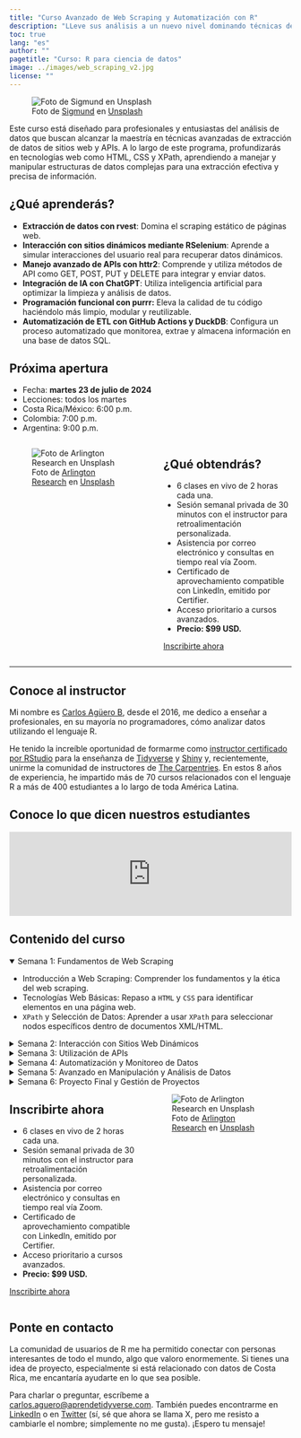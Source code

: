 ```yaml
---
title: "Curso Avanzado de Web Scraping y Automatización con R"
description: "LLeve sus análisis a un nuevo nivel dominando técnicas de Web Scraping y Automatización con R."
toc: true
lang: "es"
author: ""
pagetitle: "Curso: R para ciencia de datos"
image: ../images/web_scraping_v2.jpg
license: ""
---
```


![Foto de <a href="https://unsplash.com/es/@sigmund?utm_content=creditCopyText&utm_medium=referral&utm_source=unsplash">Sigmund</a> en <a href="https://unsplash.com/es/fotos/monitor-de-computadora-de-pantalla-plana-negro-uo8Jfqdzs18?utm_content=creditCopyText&utm_medium=referral&utm_source=unsplash">Unsplash</a>](../images/web_scraping_v2.jpg)

Este curso está diseñado para profesionales y entusiastas del análisis de datos que buscan alcanzar la maestría en técnicas avanzadas de extracción de datos de sitios web y APIs. A lo largo de este programa, profundizarás en tecnologías web como HTML, CSS y XPath, aprendiendo a manejar y manipular estructuras de datos complejas para una extracción efectiva y precisa de información.

## ¿Qué aprenderás?

+ **Extracción de datos con rvest**: Domina el scraping estático de páginas web.
+ **Interacción con sitios dinámicos mediante RSelenium**: Aprende a simular interacciones del usuario real para recuperar datos dinámicos.
+ **Manejo avanzado de APIs con httr2**: Comprende y utiliza métodos de API como GET, POST, PUT y DELETE para integrar y enviar datos.
+ **Integración de IA con ChatGPT**: Utiliza inteligencia artificial para optimizar la limpieza y análisis de datos.
+ **Programación funcional con purrr:** Eleva la calidad de tu código haciéndolo más limpio, modular y reutilizable.
+ **Automatización de ETL con GitHub Actions y DuckDB**: Configura un proceso automatizado que monitorea, extrae y almacena información en una base de datos SQL.

## Próxima apertura

+ Fecha: **martes 23 de julio de 2024**</mark>
+ Lecciones: todos los martes
+ Costa Rica/México: 6:00 p.m. 
+ Colombia: 7:00 p.m. 
+ Argentina: 9:00 p.m.

:::: {.columns}

::: {.column width="50%"}

![Foto de <a href="https://unsplash.com/es/@arlington_research?utm_content=creditCopyText&utm_medium=referral&utm_source=unsplash">Arlington Research</a> en <a href="https://unsplash.com/es/fotos/personas-desconocidas-que-usan-la-computadora-en-interiores-nFLmPAf9dVc?utm_content=creditCopyText&utm_medium=referral&utm_source=unsplash">Unsplash</a>](../images/prof_v2.jpg)


:::

::: {.column width="45%"}
## ¿Qué obtendrás?

+ 6 clases en vivo de 2 horas cada una.
+ Sesión semanal privada de 30 minutos con el instructor para retroalimentación personalizada.
+ Asistencia por correo electrónico y consultas en tiempo real vía Zoom.
+ Certificado de aprovechamiento compatible con LinkedIn, emitido por Certifier.
+ Acceso prioritario a cursos avanzados.
+ **Precio: $99 USD.**

[Inscribirte ahora](https://tally.so/r/w2eqKL){.btn .btn-outline-primary .btn role="button"} 

:::

::::

---


## Conoce al instructor

Mi nombre es [Carlos Agüero B](www.linkedin.com/in/carlos-aguero-cr), desde el 2016, me dedico a enseñar a profesionales, en su mayoría no programadores, cómo analizar datos utilizando el lenguaje R. 

He tenido la increíble oportunidad de formarme como [instructor certificado por RStudio](https://education.rstudio.com/trainers/people/aguero+carlos/) para la enseñanza de [Tidyverse](https://www.tidyverse.org/) y [Shiny](https://shiny.posit.co/) y, recientemente, unirme la comunidad de instructores de [The Carpentries](https://carpentries.org/instructors/). En estos 8 años de experiencia, he impartido más de 70 cursos relacionados con el lenguaje R a más de 400 estudiantes a lo largo de toda América Latina. 

## Conoce lo que dicen nuestros estudiantes

```{=html}
<script type="text/javascript" src="https://testimonial.to/js/iframeResizer.min.js"></script>
```
<iframe id="testimonialto-carousel-r-para-ciencia-de-datos-tag-all-light" src="https://embed-v2.testimonial.to/carousel/all/r-para-ciencia-de-datos?theme=light&amp;autoplay=off&amp;showmore=off&amp;one-row=off&amp;hideSource&amp;same-height=off&amp;tag=all&amp;arrowColor=9BA9B4" frameborder="0" scrolling="no" width="100%">

</iframe>

```{=html}
<script type="text/javascript">iFrameResize({log: false, checkOrigin: false}, '#testimonialto-carousel-r-para-ciencia-de-datos-tag-all-light');</script>
```

## Contenido del curso 


<details open>
  <summary>Semana 1: Fundamentos de Web Scraping</summary>
+ Introducción a Web Scraping: Comprender los fundamentos y la ética del web scraping.
+ Tecnologías Web Básicas: Repaso a `HTML` y `CSS` para identificar elementos en una página web.
+ `XPath` y Selección de Datos: Aprender a usar `XPath` para seleccionar nodos específicos dentro de documentos XML/HTML.
</details>

<details>
  <summary>Semana 2: Interacción con Sitios Web Dinámicos</summary>
+ Introducción a `RSelenium`: Configuración y uso de Selenium para simular interacciones del usuario.
+ Scraping de Sitios Dinámicos: Técnicas para extraer datos de sitios que cargan contenido de manera dinámica.
</details>
    
<details>
  <summary>Semana 3: Utilización de APIs</summary>
+ Conceptos de API: Qué son las APIs, cómo funcionan, y su relevancia en el mundo moderno de la programación.
+ Uso de `httr2` para APIs: Realizar peticiones GET, POST, y más.
+ Autenticación y Seguridad: Manejo seguro de claves API y sesiones.
</details>


<details>
  <summary>Semana 4: Automatización y Monitoreo de Datos</summary>
+ Introducción a `GitHub Actions`: Automatizar scraping y otros scripts de R.
+ Proyecto de ETL con `DuckDB`: Diseño de un proceso ETL para recopilar, transformar y cargar datos.
</details>
    
<details>
  <summary>Semana 5: Avanzado en Manipulación y Análisis de Datos</summary>
    + Programación Funcional con `purrr`: Mejorar el código mediante funciones avanzadas en R.
    + Integración de `ChatGPT` para Análisis de Datos: Uso de IA para limpieza y análisis avanzados.
</details>

<details>
  <summary>Semana 6: Proyecto Final y Gestión de Proyectos</summary>
+ Implementación de Proyecto Completo: Aplicar todo lo aprendido en un proyecto integrador.
</details>
    
:::: {.columns}


::: {.column width="45%"}
## Inscribirte ahora

+ 6 clases en vivo de 2 horas cada una.
+ Sesión semanal privada de 30 minutos con el instructor para retroalimentación personalizada.
+ Asistencia por correo electrónico y consultas en tiempo real vía Zoom.
+ Certificado de aprovechamiento compatible con LinkedIn, emitido por Certifier.
+ Acceso prioritario a cursos avanzados.
+ **Precio: $99 USD.**

[Inscribirte ahora](https://tally.so/r/w2eqKL){.btn .btn-outline-primary .btn role="button"} 

:::

::: {.column width="50%"}

![Foto de <a href="https://unsplash.com/es/@arlington_research?utm_content=creditCopyText&utm_medium=referral&utm_source=unsplash">Arlington Research</a> en <a href="https://unsplash.com/es/fotos/personas-desconocidas-que-usan-la-computadora-en-interiores-nFLmPAf9dVc?utm_content=creditCopyText&utm_medium=referral&utm_source=unsplash">Unsplash</a>](../images/prof_v2.jpg)


:::
::::

## Ponte en contacto

La comunidad de usuarios de R me ha permitido conectar con personas interesantes de todo el mundo, algo que valoro enormemente. Si tienes una idea de proyecto, especialmente si está relacionado con datos de Costa Rica, me encantaría ayudarte en lo que sea posible. 


Para charlar o preguntar, escríbeme a <a href="mailto:carlos.aguero@aprendetidyverse.com">carlos.aguero@aprendetidyverse.com</a>. También puedes encontrarme en [LinkedIn](https://www.linkedin.com/in/carlos-aguero-cr) o en [Twitter](https://twitter.com/dev_aguero) (sí, sé que ahora se llama X, pero me resisto a cambiarle el nombre; simplemente no me gusta). ¡Espero tu mensaje!

